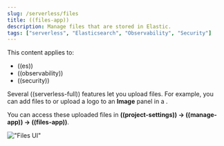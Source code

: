 ```yaml
---
slug: /serverless/files
title: ((files-app))
description: Manage files that are stored in Elastic.
tags: ["serverless", "Elasticsearch", "Observability", "Security"]
---
```


<DocBadge template="technical preview" />

This content applies to:

- ((es))
- ((observability))
- ((security))

Several ((serverless-full)) features let you upload files. For example, you can add files to <DocLink slug="/serverless/observability/cases" text="cases" /> or upload a logo to an **Image** panel in a <DocLink slug="/serverless/elasticsearch/explore-your-data-dashboards" text="dashboard" />.

You can access these uploaded files in **((project-settings)) → ((manage-app)) → ((files-app))**.

!["Files UI"](../images/file-management.png)
